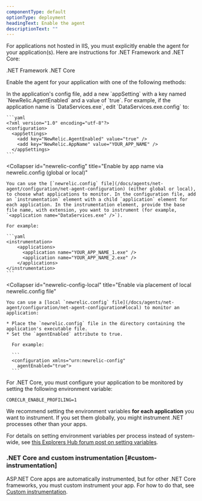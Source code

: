 ```yaml
---
componentType: default
optionType: deployment
headingText: Enable the agent
descriptionText: "" 
---
```


For applications not hosted in IIS, you must explicitly enable the agent for your application(s). Here are instructions for .NET Framework and .NET Core: 

<Tabs>
  <TabsBar>
    <TabsBarItem id="enable-framework">.NET Framework</TabsBarItem>       
    <TabsBarItem id="enable-core">.NET Core</TabsBarItem>
  </TabsBar>

  <TabsPages>
    <TabsPageItem id="enable-framework">

Enable the agent for your application with one of the following methods:

<CollapserGroup>
  <Collapser
    id="app-config"
    title="Enable via application config file"
  >
    In the application's config file, add a new `appSetting` with a key named `NewRelic.AgentEnabled` and a value of `true`. For example, if the application name is `DataServices.exe`, edit `DataServices.exe.config` to:

    ```yaml
    <?xml version="1.0" encoding="utf-8"?>
    <configuration>
      <appSettings>
        <add key="NewRelic.AgentEnabled" value="true" />
        <add key="NewRelic.AppName" value="YOUR_APP_NAME" />
      </appSettings>
    ```
  </Collapser>

  <Collapser
    id="newrelic-config"
    title="Enable by app name via newrelic.config (global or local)"
  >
    You can use the [`newrelic.config` file](/docs/agents/net-agent/configuration/net-agent-configuration) (either global or local), to choose what applications to monitor. In the configuration file, add an `instrumentation` element with a child `application` element for each application. In the instrumentation element, provide the base file name, with extension, you want to instrument (for example, `<application name="DataServices.exe" />`).

    For example:

    ```yaml
    <instrumentation>
        <applications>
          <application name="YOUR_APP_NAME_1.exe" />
          <application name="YOUR_APP_NAME_2.exe" />
        </applications>
    </instrumentation>
    ```
  </Collapser>

  <Collapser
    id="newrelic-config-local"
    title="Enable via placement of local newrelic.config file"
  >
    You can use a [local `newrelic.config` file](/docs/agents/net-agent/configuration/net-agent-configuration#local) to monitor an application:

    * Place the `newrelic.config` file in the directory containing the application's executable file.
    * Set the `agentEnabled` attribute to true.

      For example:

      ```
      <configuration xmlns="urn:newrelic-config"
        agentEnabled="true">
      ```
  </Collapser>
</CollapserGroup>


  </TabsPageItem>
  <TabsPageItem id="enable-core">

For .NET Core, you must configure your application to be monitored by setting the following environment variable:

```
CORECLR_ENABLE_PROFILING=1
```

We recommend setting the environment variables **for each application** you want to instrument. If you set them globally, you might instrument .NET processes other than your apps.

For details on setting environment variables per process instead of system-wide, see [this Explorers Hub forum post on setting variables](https://discuss.newrelic.com/t/setting-net-core-agent-environment-variables-per-process/157750).

### .NET Core and custom instrumentation [#custom-instrumentation]

ASP.NET Core apps are automatically instrumented, but for other .NET Core frameworks, you must custom instrument your app. For how to do that, see [Custom instrumentation](/docs/agents/net-agent/custom-instrumentation/introduction-net-custom-instrumentation).

  </TabsPageItem>

  </TabsPages>
</Tabs>



